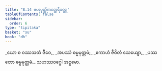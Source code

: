 ```yaml
---
title: "8.14 ဗဟုပုတ္တိကတ္ထေရီဝတ္ထု"
tableOfContents: false
sidebar:
  order: 6
type: "tipitaka"
basket: "su"
book: "dh"
---
```



<DynamicBreadcrumb />

<Division number="115" book="dh">

<Paragraph number="123" type="verses" book="dh">
_ယော စ ဝဿသတံ ဇီဝေ,_  
_အပဿံ ဓမ္မမုတ္တမံ;_  
_ဧကာဟံ ဇီဝိတံ သေယျော,_  
_ပဿတော ဓမ္မမုတ္တမံ._  


</Paragraph>
</Division>

<Paragraph number="124" type="center" book="dh">
သဟဿဝဂ္ဂေါ အဋ္ဌမော.
</Paragraph>
